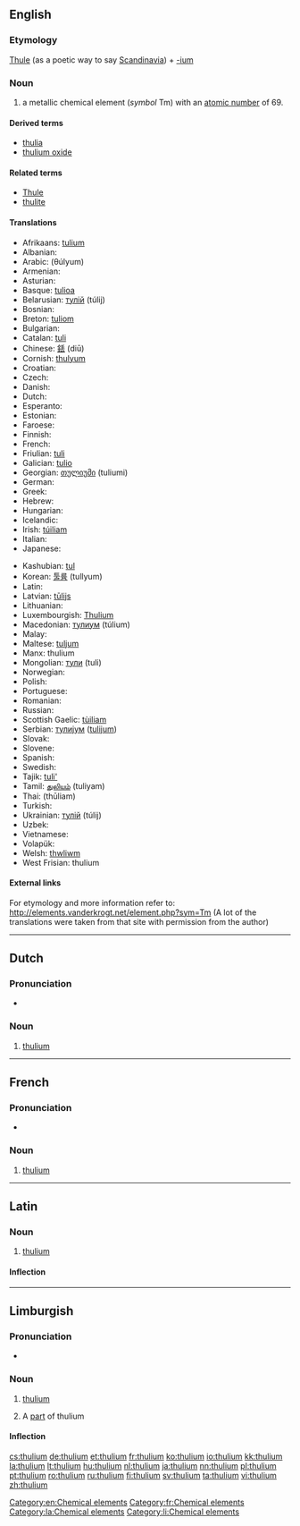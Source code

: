 {{also|Thulium}}
==English==
{{elements|Tm|erbium|Er|ytterbium|Yb}}

===Etymology===
[[Thule]] (as a poetic way to say [[Scandinavia]]) + [[-ium]]

===Noun===
{{en-noun|-}}
{{wikipedia}}

# a metallic chemical element (''symbol'' Tm) with an [[atomic number]] of 69.

====Derived terms====
* [[thulia]]
* [[thulium oxide]]

====Related terms====
* [[Thule]]
* [[thulite]]

====Translations====
{{trans-top|chemical element}}
* Afrikaans: [[tulium]]
* Albanian: {{t-|sq|tulium|xs=Albanian}}
* Arabic: {{Arab|[[ثليوم]]}} (θúlyum) {{m}}
* Armenian: {{t|hy|թուլիում|tr=tʿulium}}
* Asturian: {{t|ast|tuliu|m}}
* Basque: [[tulioa]]
* Belarusian: [[тулiй]] (túlij) {{m}}
* Bosnian: {{t-|bs|tulij}}
* Breton: [[tuliom]]
* Bulgarian: {{t-|bg|тулий|m|tr=túlij}}
* Catalan: [[tuli]]
* Chinese: [[銩]] (diū)
* Cornish: [[thulyum]]
* Croatian: {{t+|hr|tulij}}
* Czech: {{t+|cs|thulium}}
* Danish: {{t-|da|thulium}}
* Dutch: {{t+|nl|thulium|n}}
* Esperanto: {{t-|eo|tulio|xs=Esperanto}}
* Estonian: {{t-|et|tuulium}}
* Faroese: {{t-|fo|thulium|xs=Faroese}}
* Finnish: {{t+|fi|tulium}}
* French: {{t+|fr|thulium|m}}
* Friulian: [[tuli]]
* Galician: [[tulio]]
* Georgian: [[თულიუმი]] (tuliumi)
* German: {{t+|de|Thulium|n}}
* Greek: {{t+|el|θούλιο|n|tr=thoúlio}}
* Hebrew: {{t+|he|תוליום|tr=túlyum}}
* Hungarian: {{t+|hu|túlium}}
* Icelandic: {{t+|is|túlín}}
* Irish: [[túiliam]]
* Italian: {{t+|it|tulio|m}}
* Japanese: {{t+|ja|ツリウム|tr=tsuriumu}}
{{trans-mid}}
* Kashubian: [[tul]]
* Korean: [[툴륨]] (tullyum)
* Latin: {{t+|la|thulium}}
* Latvian: [[tūlijs]]
* Lithuanian: {{t+|lt|tulis|xs=Lithuanian}}
* Luxembourgish: [[Thulium]]
* Macedonian: [[тулиум]] (túlium) {{m}}
* Malay: {{t-|ms|tulium|xs=Malay}}
* Maltese: [[tuljum]]
* Manx: thulium
* Mongolian: [[тули]] (tuli)
* Norwegian: {{t-|no|thulium}}
* Polish: {{t+|pl|tul|m}}
* Portuguese: {{t+|pt|túlio|m}}
* Romanian: {{t+|ro|tuliu|n}}
* Russian: {{t+|ru|тулий|m|tr=túlij}}
* Scottish Gaelic: [[tùiliam]]
* Serbian: [[тулиjум]] ([[tulijum]]) {{m}}
* Slovak: {{t-|sk|thulium}}
* Slovene: {{t+|sl|tulij}}
* Spanish: {{t+|es|tulio|m}}
* Swedish: {{t+|sv|tulium}}
* Tajik: [[tuli']]
* Tamil: [[துலியம்]] (tuliyam)
* Thai: {{Thai|[[ทูเลียม]]}} (thūliam)
* Turkish: {{t+|tr|tulyum}}
* Ukrainian: [[тулiй]] (túlij) {{m}}
* Uzbek: {{t-|uz|тулий|tr=tuliy|sc=Cyrl|xs=Uzbek}}
* Vietnamese: {{t-|vi|tuli|xs=Vietnamese}}
* Volapük: {{t+|vo|tulin|xs=Volapük}}
* Welsh: [[thwliwm]]
* West Frisian: thulium
{{trans-bottom}}

====External links====
For etymology and more information refer to:
http://elements.vanderkrogt.net/element.php?sym=Tm
(A lot of the translations were taken from that site with permission from the author)

[[Category:en:Chemical elements]]

----

==Dutch==
{{wikipedia|lang=nl}}
{{elements|Tm|erbium|Er|ytterbium|Yb|lang=nl}}

===Pronunciation===
* {{audio|Nl-thulium.ogg|Audio}}

===Noun===
{{nl-noun|n|-|-}}

# [[#English|thulium]]

----

==French==
{{wikipedia|lang=fr}}

===Pronunciation===
* {{IPA|lang=fr|/ty.ljɔm/}}

===Noun===
{{fr-noun-unc|m}}

# [[#English|thulium]]

[[Category:fr:Chemical elements]]

----

==Latin==
{{wikipedia|lang=la}}

===Noun===
{{la-noun|thūlium|thulii|thūliī|n|second}}

# [[#English|thulium]]

====Inflection====
{{la-decl-2nd-N|thuli|thūli}}

[[Category:la:Chemical elements]]

----

==Limburgish==

===Pronunciation===
* {{IPA|[ˈðy˦ʎɔ˧m]|lang=li}}

===Noun===
{{li-noun|g=n}}

# {{uncountable|lang=li}} [[thulium#English|thulium]]
# A [[part]] of thulium

====Inflection====
{{li-decl-noun-um|thuli}}

[[Category:li:Chemical elements]]

[[cs:thulium]]
[[de:thulium]]
[[et:thulium]]
[[fr:thulium]]
[[ko:thulium]]
[[io:thulium]]
[[kk:thulium]]
[[la:thulium]]
[[lt:thulium]]
[[hu:thulium]]
[[nl:thulium]]
[[ja:thulium]]
[[nn:thulium]]
[[pl:thulium]]
[[pt:thulium]]
[[ro:thulium]]
[[ru:thulium]]
[[fi:thulium]]
[[sv:thulium]]
[[ta:thulium]]
[[vi:thulium]]
[[zh:thulium]]
